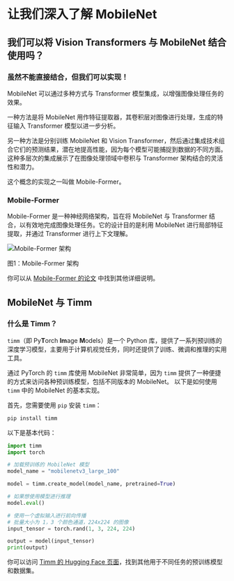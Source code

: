 # 让我们深入了解 MobileNet
## 我们可以将 Vision Transformers 与 MobileNet 结合使用吗？
### 虽然不能直接结合，但我们可以实现！
MobileNet 可以通过多种方式与 Transformer 模型集成，以增强图像处理任务的效果。

一种方法是将 MobileNet 用作特征提取器，其卷积层对图像进行处理，生成的特征输入 Transformer 模型以进一步分析。

另一种方法是分别训练 MobileNet 和 Vision Transformer，然后通过集成技术组合它们的预测结果，潜在地提高性能，因为每个模型可能捕捉到数据的不同方面。这种多层次的集成展示了在图像处理领域中卷积与 Transformer 架构结合的灵活性和潜力。

这个概念的实现之一叫做 Mobile-Former。

### Mobile-Former
Mobile-Former 是一种神经网络架构，旨在将 MobileNet 与 Transformer 结合，以有效地完成图像处理任务。它的设计目的是利用 MobileNet 进行局部特征提取，并通过 Transformer 进行上下文理解。

<div class="flex justify-center">
    <img src="https://www.researchgate.net/publication/370058769/figure/fig1/AS:11431281148324026@1681702186116/The-overall-architecture-of-Dynamic-Mobile-FormerDMF-and-details-of-DMF-block.png" alt="Mobile-Former 架构">
<p>图1：Mobile-Former 架构</p>
</div>

你可以从 [Mobile-Former 的论文](https://arxiv.org/abs/2108.05895) 中找到其他详细说明。

## MobileNet 与 Timm
### 什么是 Timm？
`timm`（即 Py**T**orch **Im**age **M**odels）是一个 Python 库，提供了一系列预训练的深度学习模型，主要用于计算机视觉任务，同时还提供了训练、微调和推理的实用工具。

通过 PyTorch 的 `timm` 库使用 MobileNet 非常简单，因为 `timm` 提供了一种便捷的方式来访问各种预训练模型，包括不同版本的 MobileNet。
以下是如何使用 `timm` 中的 MobileNet 的基本实现。

首先，您需要使用 `pip` 安装 `timm`：
```bash
pip install timm
```
以下是基本代码：
```python
import timm
import torch

# 加载预训练的 MobileNet 模型
model_name = "mobilenetv3_large_100"

model = timm.create_model(model_name, pretrained=True)

# 如果想使用模型进行推理
model.eval()

# 使用一个虚拟输入进行前向传播
# 批量大小为 1，3 个颜色通道，224x224 的图像
input_tensor = torch.rand(1, 3, 224, 224)

output = model(input_tensor)
print(output)
```
你可以访问 [Timm 的 Hugging Face 页面](https://huggingface.co/timm)，找到其他用于不同任务的预训练模型和数据集。